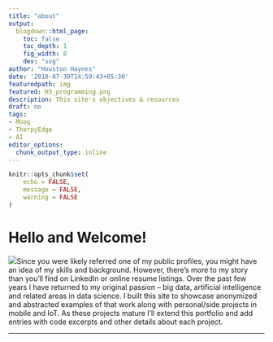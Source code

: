 ```yaml
---
title: "about"
output:
  blogdown::html_page:
    toc: false
    toc_depth: 1
    fig_width: 8
    dev: "svg"
author: "Houston Haynes"
date: '2018-07-30T14:59:43+05:30'
featuredpath: img
featured: H3_programming.png
description: This site's objectives & resources
draft: no
tags:
- Moog
- TherpyEdge
- AI
editor_options: 
  chunk_output_type: inline
---
```

```r
knitr::opts_chunk$set(
	echo = FALSE,
	message = FALSE,
	warning = FALSE
)

```
# Hello and Welcome!
<div class="clearfix"><img class="ui small left rounded image" src="/img/H3_suit.jpg">Since you were likely referred one of my public profiles, you might have an idea of my skills and background. However, there’s more to my story than you’ll find on LinkedIn or online resume listings. Over the past few years I have returned to my original passion – big data, artificial intelligence and related areas in data science. I built this site to showcase anonymized and abstracted examples of that work along with personal/side projects in mobile and IoT. As these projects mature I’ll extend this portfolio and add entries with code excerpts and other details about each project.
</div>
---

